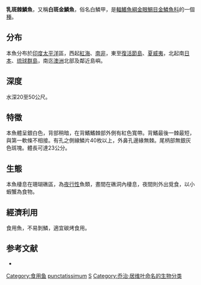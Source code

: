 {{Speciesbox
| status = NE
| status_system = iucn3.1
| image = HolocentrumDiploxiphusFord.jpg
| genus = Sargocentron
| species = punctatissimum
| authority = [[Cuvier|Cuvier]], 1829
| synonyms = *''Adioryx lacteoguttatus''<br /><small>Cuvier, 1829</small>
*''Faremusca lacteoguttata termastigma''<br /><small>Fowler, 1946</small>
*''Holocenthrus gladispinis''<br /><small>Fowler, 1904</small>
*''Holocenthrus gracilispinis''<br /><small>Fowler, 1904</small>
*''Holocentrum diploxiphus''<br /><small>Günther, 1872</small>
*''Holocentrum lacteoguttatum''<br /><small>Cuvier, 1829</small>
*''Holocentrum punctatissimum''<br /><small>Cuvier, 1829</small>
*''Holocentrus lacteoguttatum''<br /><small>Cuvier, 1829</small>
*''Holocentrus lacteoguttatus''<br /><small>Cuvier, 1829</small>
*''Holocentrus laeteoguttatus''<br /><small>Cuvier, 1829</small>
*''Sargocentron lacteoguttatum''<br /><small>Cuvier, 1829</small>
*''Sargocentron lacteoguttatus''<br /><small>Cuvier, 1829</small>
}}
'''乳斑棘鱗魚'''，又稱'''白斑金鱗魚'''，俗名白鱗甲，是[[輻鰭魚綱|輻鰭魚綱]][[金眼鯛目|金眼鯛目]][[金鱗魚科|金鱗魚科]]的一個[[種|種]]。

==分布==
本魚分布於[[印度|印度]][[太平洋|太平洋]]區，西起[[紅海|紅海]]、[[南非|南非]]，東至[[復活節島|復活節島]]、[[夏威夷|夏威夷]]，北起南[[日本|日本]]、[[琉球群島|琉球群島]]，南迄[[澳洲|澳洲]]北部及鄰近島嶼。

==深度==
水深20至50公尺。

==特徵==
本魚體呈銀白色，背部稍暗，在背鰭鰭棘部外側有紅色寬帶。背鰭最後一棘最短，與第一軟條不相接。有孔之側線鱗片40枚以上，外鼻孔邊緣無棘。尾柄部無銀灰色斑塊。體長可達23公分。

==生態==
本魚棲息在珊瑚礁區，為[[夜行性|夜行性]]魚類，晝間在礁洞內棲息，夜間則外出覓食，以小蝦蟹為食物。

==經濟利用==
食用魚，不易剝鱗，適宜碳烤食用。

==参考文献==
*{{FishBase_species|genus=Sargocentron|species=punctatissimum|year=2012|month=7}}
{{Taxonbar|from=Q1975816}}

[[Category:食用鱼|Category:食用鱼]]
[[Category:棘鱗魚屬|punctatissimum]]
[[Category:1829年描述的魚類|S]]
[[Category:乔治·居维叶命名的生物分类|Category:乔治·居维叶命名的生物分类]]
